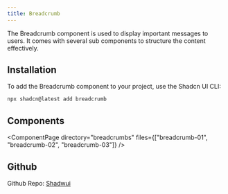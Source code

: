 ```yaml
---
title: Breadcrumb
---
```



The Breadcrumb component is used to display important messages to users. It comes with several sub components to structure the content effectively.

## Installation

To add the Breadcrumb component to your project, use the Shadcn UI CLI:

```bash
npx shadcn@latest add breadcrumb
```

## Components

<ComponentPage 
  directory="breadcrumbs" 
  files={["breadcrumb-01", "breadcrumb-02", "breadcrumb-03"]} 
/>

## Github
Github Repo: [Shadwui](https://github.com/sahilkumardev/shadwui)
